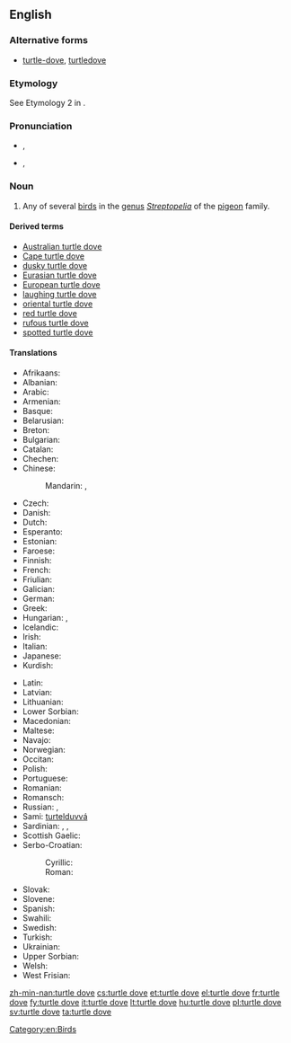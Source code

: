 ==English==
{{rfi}}
{{wikipedia}}
{{wikispecies|Streptopelia}}
===Alternative forms===
* [[turtle-dove]], [[turtledove]]

===Etymology===
See Etymology 2 in {{term|turtle#Etymology 2|turtle}}.

===Pronunciation===
* {{a|UK}} {{IPA|/ˈtɜːtəldʌv/}}, {{X-SAMPA|/"t3:t@ldVv/}}
* {{a|US}} {{IPA|/ˈtɝtəldʌv/}}, {{X-SAMPA|/"t3`t@ldVv/}}

===Noun===
{{en-noun|head=[[turtle]] [[dove]]}}

# Any of several [[bird]]s in the [[genus]] ''[[Streptopelia]]'' of the [[pigeon]] family.

====Derived terms====
* [[Australian turtle dove]]
* [[Cape turtle dove]]
* [[dusky turtle dove]]
* [[Eurasian turtle dove]]
* [[European turtle dove]]
* [[laughing turtle dove]]
* [[oriental turtle dove]]
* [[red turtle dove]]
* [[rufous turtle dove]]
* [[spotted turtle dove]]

====Translations====
{{trans-top|bird in the genus ''Streptopelia''}}
* Afrikaans: {{t-|af|tortelduif}}
* Albanian: {{t-|sq|turtulli}}
* Arabic: {{t-|ar|ترغلة|f|tr=turġulla|sc=Arab}}
* Armenian: {{t-|hy|տատրակ|tr=tatrak}}
* Basque: {{t-|eu|usapal}}
* Belarusian: {{t-|be|туркаўка|f|tr=turkáŭka}}
* Breton: {{t-|br|turzhunell voutin}}
* Bulgarian: {{t-|bg|гургулица|f|tr=gurgulíca}}
* Catalan: {{t-|ca|tórtora|f}}
* Chechen: {{tø|ce|къор-кхокха}}
* Chinese:
*: Mandarin: {{t|cmn|斑鳩|tr=ōubānjiū|sc=Hani}}, {{t|cmn|斑鸠|tr=bānjiū|sc=Hani}}
* Czech: {{t+|cs|hrdlička|f}}
* Danish: {{t-|da|turteldue}}
* Dutch: {{t+|nl|tortelduif|f}}
* Esperanto: {{t+|eo|turto}}
* Estonian: {{t-|et|turteltuvi}}
* Faroese: {{t-|fo|turtildúgva}}
* Finnish: {{t+|fi|turturikyyhky}}
* French: {{t+|fr|tourterelle|f}}
* Friulian: {{tø|fur|tortorele}}
* Galician: {{t+|gl|rula común}}
* German: {{t+|de|Turteltaube|f}}
* Greek: {{t-|el|τριγόνι|tr=trigóni}}
* Hungarian: {{t-|hu|vadgerle}}, {{t+|hu|gerle}}
* Icelandic: {{t+|is|turtildúfa}}
* Irish: {{t-|ga|fearán}}
* Italian: {{t+|it|tortora|f}}
* Japanese: {{t-|ja|コキジバト|tr=kokijibato|sc=Jpan}}
* Kurdish: {{t+|ku|qumrî|f}}
{{trans-mid}}
* Latin: {{t-|la|turtur|m}}
* Latvian: {{t-|lv|parastā ūbele}}
* Lithuanian: {{t+|lt|purplelis}}
* Lower Sorbian: {{tø|dsb|tujawka}}
* Macedonian: {{t-|mk|грлица|f|tr=g'rlica}}
* Maltese: {{t-|mt|gamiema}}
* Navajo: {{tø|nv|hasbídí}}
* Norwegian: {{t-|no|turteldue}}
* Occitan: {{t-|oc|tortora|f}}
* Polish: {{t+|pl|turkawka}}
* Portuguese: {{t+|pt|rola|f}}
* Romanian: {{t-|ro|turturică}}
* Romansch: {{t-|rm|turturella}}
* Russian: {{t+|ru|горлица|f|dc=Cyrl|tr=górlica}}, {{t+|ru|горлинка|f|tr=górlinka|sc=Cyrl}}
* Sami: [[turtelduvvá]]
* Sardinian: {{t-|sc|trùtture}}, {{t-|sc|trùtturi}}, {{t-|sc|truvamassaju}}
* Scottish Gaelic: {{t-|gd|calman-tùchan}}
* Serbo-Croatian:
*: Cyrillic: {{t-|sh|грлица|f}}
*: Roman: {{t-|sh|grlica|f}}
* Slovak: {{t-|sk|hrdlička}}
* Slovene: {{t+|sl|grlica|f}}
* Spanish: {{t+|es|tórtola|f}}
* Swahili: {{t+|sw|hua}}
* Swedish: {{t+|sv|turturduva}}
* Turkish: {{t+|tr|üveyik}}
* Ukrainian: {{t-|uk|горлиця|tr=hórlycja}}
* Upper Sorbian: {{t-|hsb|tujawka}}
* Welsh: {{t-|cy|turtur}}
* West Frisian: {{t-|fy|toarteldo}}
{{trans-bottom}}

[[Category:en:Birds]]

[[zh-min-nan:turtle dove]]
[[cs:turtle dove]]
[[et:turtle dove]]
[[el:turtle dove]]
[[fr:turtle dove]]
[[fy:turtle dove]]
[[it:turtle dove]]
[[lt:turtle dove]]
[[hu:turtle dove]]
[[pl:turtle dove]]
[[sv:turtle dove]]
[[ta:turtle dove]]